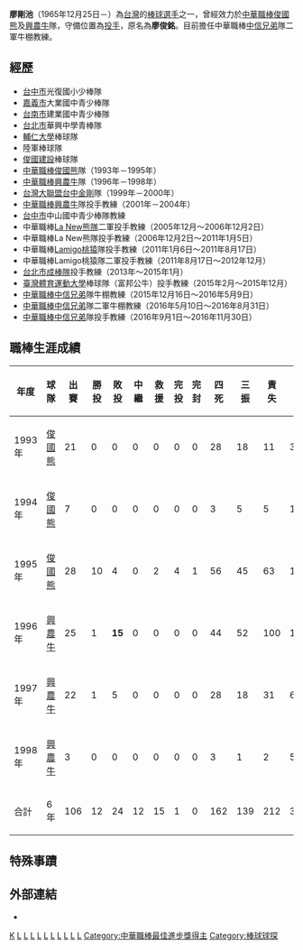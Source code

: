 {{Infobox CPBL player|
bgcolor1=|
bgcolor2=|
textcolor1=|
textcolor2=|
name=廖剛池|
image=|
width=150|
position=投手教練|
team=中信兄弟|
number=|
bats=右|
throws=右|
debutdate=3月12日|
debutyear=1993年|
debutteam=俊國熊|
statyear=2008年|
stat1label=勝投－敗投|
stat1value=12－24|
stat2label=[[三振|三振]]－[[四死球|四死]]|
stat2value=139－162|
stat3label=[[防禦率|防禦率]]|
stat3value=4.83|
awards=<nowiki></nowiki>
*1995年 [[中華職棒最佳進步獎|中華職棒最佳進步獎]]|
teams=<nowiki></nowiki>
*[[俊國熊|俊國熊]]隊（1993年－1995年） 
*[[興農牛|興農牛]]隊（1996年－1998年）
}}
'''廖剛池'''（1965年12月25日－）為[[台灣|台灣]]的[[棒球|棒球]][[選手|選手]]之一，曾經效力於[[中華職棒|中華職棒]][[俊國熊|俊國熊]]及[[興農牛|興農牛]]隊，守備位置為[[投手|投手]]，原名為'''廖俊銘'''。目前擔任中華職棒[[中信兄弟|中信兄弟]]隊二軍牛棚教練。

==經歷==
*[[台中市|台中市]]光復國小少棒隊 
*[[嘉義市|嘉義市]]大業國中青少棒隊 
*[[台南市|台南市]]建業國中青少棒隊 
*[[台北市|台北市]]華興中學青棒隊 
*[[輔仁大學|輔仁大學]]棒球隊 
*陸軍棒球隊 
*[[俊國建設|俊國建設]]棒球隊
*[[中華職棒|中華職棒]][[俊國熊|俊國熊]]隊（1993年－1995年） 
*[[中華職棒|中華職棒]][[興農牛|興農牛]]隊（1996年－1998年） 
*[[台灣大聯盟|台灣大聯盟]][[台中金剛|台中金剛]]隊（1999年－2000年）  
*[[中華職棒|中華職棒]][[興農牛|興農牛]]隊投手教練（2001年－2004年） 
*[[台中市|台中市]]中山國中青少棒隊教練 
*中華職棒[[La_New熊隊|La New熊隊]]二軍投手教練（2005年12月～2006年12月2日）
*中華職棒La New熊隊投手教練（2006年12月2日～2011年1月5日）
*中華職棒[[Lamigo桃猿|Lamigo桃猿]]隊投手教練（2011年1月6日～2011年8月17日）
*中華職棒Lamigo桃猿隊二軍投手教練（2011年8月17日～2012年12月）
*[[台北市成棒隊|台北市成棒隊]]投手教練（2013年～2015年1月）
*[[國立臺灣體育運動大學|臺灣體育運動大學]]棒球隊（富邦公牛）投手教練（2015年2月～2015年12月）
*[[中華職棒|中華職棒]][[中信兄弟|中信兄弟]]隊牛棚教練（2015年12月16日～2016年5月9日）
*[[中華職棒|中華職棒]][[中信兄弟|中信兄弟]]隊二軍牛棚教練（2016年5月10日～2016年8月31日）
*[[中華職棒|中華職棒]][[中信兄弟|中信兄弟]]隊投手教練（2016年9月1日～2016年11月30日）

==職棒生涯成績==
{|border=1 width="800px"
|- align=middle 
!年度!!球隊!!出賽!!勝投!!敗投!!中繼!!救援!!完投!!完封!!四死!!三振!!責失!!投球局數!!防禦率
|- align="center"
|1993年||[[俊國熊|俊國熊]]||21||0||0||0||0||0||0||28||18||11||35.2||2.78
|- align="center"
|1994年||[[俊國熊|俊國熊]]||7||0||0||0||0||0||0||3||5||5||12.1||3.65
|- align="center"
|1995年||[[俊國熊|俊國熊]]||28||10||4||0||2||4||1||56||45||63||150.0||3.78
|- align="center"
|1996年||[[興農牛|興農牛]]||25||1||'''15'''||0||0||0||0||44||52||100||125.1||7.18
|- align="center"
|1997年||[[興農牛|興農牛]]||22||1||5||0||0||0||0||28||18||31||66.2||4.19
|- align="center"
|1998年||[[興農牛|興農牛]]||3||0||0||0||0||0||0||3||1||2||5.1||3.38
|- align=middle style="color:black; background-color:greenyellow"
!合計!!6年!!106||12||24||12||15||1||0||162||139||212||395.1||4.83
|}
==特殊事蹟==
==外部連結==
{{台灣棒球維基館}}
*{{中華職棒球員資料|id=B029|name=廖剛池(廖俊銘)}}
{{start box}}
{{s-before|[[劉義傳|劉義傳]]}}
{{s-title|[[中華職棒最佳進步獎|中華職棒最佳進步獎]]|1995年}}
{{s-after|[[黃文博|黃文博]]}}
{{end box}}
{{中華職棒最佳進步獎}}
[[Category:廖姓|K]]
[[Category:在世人物|L]]
[[Category:1965年出生|L]]
[[Category:台灣棒球運動員|L]]
[[Category:俊國熊隊球員|L]]
[[Category:興農牛隊球員|L]]
[[Category:興農牛隊教練|L]]
[[Category:中華青棒隊選手|L]]
[[Category:中華成棒隊選手|L]]
[[Category:台中金剛隊球員|L]]
[[Category:輔仁大學校友|L]]
[[Category:中華職棒最佳進步獎得主|Category:中華職棒最佳進步獎得主]]
[[Category:棒球球探|Category:棒球球探]]